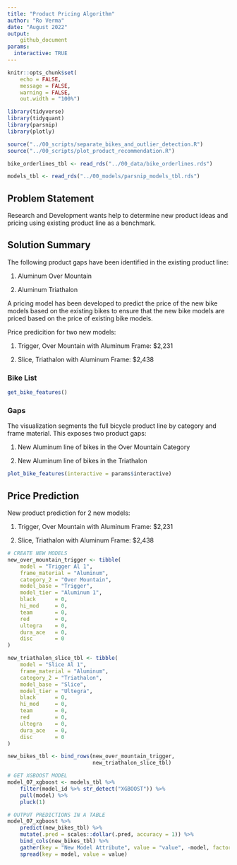 ```yaml
---
title: "Product Pricing Algorithm"
author: "Ro Verma"
date: "August 2022"
output:
    github_document
params:
  interactive: TRUE
---
```


```r
knitr::opts_chunk$set(
    echo = FALSE,
    message = FALSE,
    warning = FALSE,
    out.width = "100%")
```

```r
library(tidyverse)
library(tidyquant)
library(parsnip)
library(plotly)
```

```r
source("../00_scripts/separate_bikes_and_outlier_detection.R")
source("../00_scripts/plot_product_recommendation.R")
```

```r
bike_orderlines_tbl <- read_rds("../00_data/bike_orderlines.rds")
```

```r
models_tbl <- read_rds("../00_models/parsnip_models_tbl.rds")
```

## Problem Statement

Research and Development wants help to determine new product ideas and pricing using existing product line as a benchmark.

## Solution Summary

The following product gaps have been identified in the existing product line:

1.  Aluminum Over Mountain

2.  Aluminum Triathalon

A pricing model has been developed to predict the price of the new bike models based on the existing bikes to ensure that the new bike models are priced based on the price of existing bike models.

Price predicition for two new models:

1.  Trigger, Over Mountain with Aluminum Frame: \$2,231

2.  Slice, Triathalon with Aluminum Frame: \$2,438

### Bike List


```r
get_bike_features()
```

### Gaps

The visualization segments the full bicycle product line by category and frame material. This exposes two product gaps:

1.  New Aluminum line of bikes in the Over Mountain Category

2.  New Aluminum line of bikes in the Triathalon

```r
plot_bike_features(interactive = params$interactive)
```

\newpage

## Price Prediction

New product prediction for 2 new models:

1.  Trigger, Over Mountain with Aluminum Frame: \$2,231

2.  Slice, Triathalon with Aluminum Frame: \$2,438

```r
# CREATE NEW MODELS
new_over_mountain_trigger <- tibble(
    model = "Trigger Al 1",
    frame_material = "Aluminum",
    category_2 = "Over Mountain",
    model_base = "Trigger",
    model_tier = "Aluminum 1",
    black      = 0,
    hi_mod     = 0,
    team       = 0,
    red        = 0,
    ultegra    = 0,
    dura_ace   = 0,
    disc       = 0
) 

new_triathalon_slice_tbl <- tibble(
    model = "Slice Al 1",
    frame_material = "Aluminum",
    category_2 = "Triathalon",
    model_base = "Slice",
    model_tier = "Ultegra",
    black      = 0,
    hi_mod     = 0,
    team       = 0,
    red        = 0,
    ultegra    = 0,
    dura_ace   = 0,
    disc       = 0
) 

new_bikes_tbl <- bind_rows(new_over_mountain_trigger, 
                           new_triathalon_slice_tbl)
```

```r
# GET XGBOOST MODEL
model_07_xgboost <- models_tbl %>%
    filter(model_id %>% str_detect("XGBOOST")) %>%
    pull(model) %>%
    pluck(1)
```

```r
# OUTPUT PREDICTIONS IN A TABLE
model_07_xgboost %>%
    predict(new_bikes_tbl) %>%
    mutate(.pred = scales::dollar(.pred, accuracy = 1)) %>%
    bind_cols(new_bikes_tbl) %>%
    gather(key = "New Model Attribute", value = "value", -model, factor_key = T ) %>%
    spread(key = model, value = value)
```
